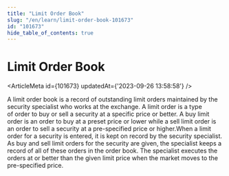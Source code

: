 ```yaml
---
title: "Limit Order Book"
slug: "/en/learn/limit-order-book-101673"
id: "101673"
hide_table_of_contents: true
---
```



# Limit Order Book

<ArticleMeta id={101673} updatedAt={'2023-09-26 13:58:58'} />
<div className='border-solid border-b border-t-0 my-4 border-[var(--ifm-color-gray-300)]' />

A limit order book is a record of outstanding limit orders maintained by the security specialist who works at the exchange. A limit order is a type of order to buy or sell a security at a specific price or better. A buy limit order is an order to buy at a preset price or lower while a sell limit order is an order to sell a security at a pre-specified price or higher.When a limit order for a security is entered, it is kept on record by the security specialist. As buy and sell limit orders for the security are given, the specialist keeps a record of all of these orders in the order book. The specialist executes the orders at or better than the given limit price when the market moves to the pre-specified price.
